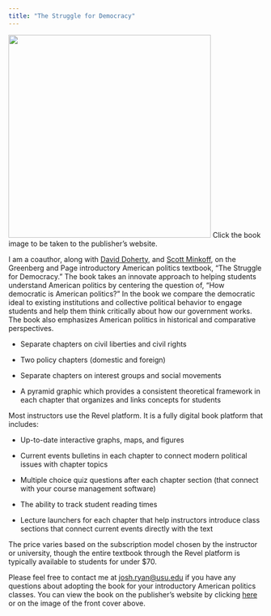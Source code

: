 ```yaml
---
title: "The Struggle for Democracy"
---
```


::: column-margin
[![](sfd_2022_cover.jpg){width="400"}](https://www.pearson.com/en-us/subject-catalog/p/struggle-for-democracy-the-2020-presidential-election-edition/P200000002866?view=educator) Click the book image to be taken to the publisher's website.
:::

::: column-body
I am a coauthor, along with [David Doherty](https://ddoherty.sites.luc.edu/index.html), and [Scott Minkoff](http://scottminkoff.com/), on the Greenberg and Page introductory American politics textbook, "The Struggle for Democracy." The book takes an innovate approach to helping students understand American politics by centering the question of, "How democratic is American politics?" In the book we compare the democratic ideal to existing institutions and collective political behavior to engage students and help them think critically about how our government works. The book also emphasizes American politics in historical and comparative perspectives.

-   Separate chapters on civil liberties and civil rights

-   Two policy chapters (domestic and foreign)

-   Separate chapters on interest groups and social movements

-   A pyramid graphic which provides a consistent theoretical framework in each chapter that organizes and links concepts for students

Most instructors use the Revel platform. It is a fully digital book platform that includes:

-   Up-to-date interactive graphs, maps, and figures

-   Current events bulletins in each chapter to connect modern political issues with chapter topics

-   Multiple choice quiz questions after each chapter section (that connect with your course management software)

-   The ability to track student reading times

-   Lecture launchers for each chapter that help instructors introduce class sections that connect current events directly with the text

The price varies based on the subscription model chosen by the instructor or university, though the entire textbook through the Revel platform is typically available to students for under \$70.

Please feel free to contact me at <a href="mailto:josh.ryan@usu.edu">josh.ryan\@usu.edu</a> if you have any questions about adopting the book for your introductory American politics classes. You can view the book on the publisher's website by clicking [here](https://www.pearson.com/en-us/subject-catalog/p/struggle-for-democracy-the-2020-presidential-election-edition/P200000002866?view=educator) or on the image of the front cover above.
:::
